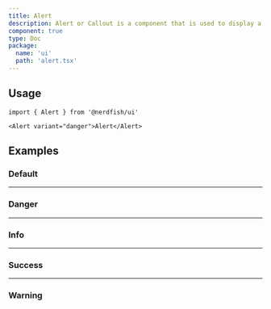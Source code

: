 ```yaml
---
title: Alert
description: Alert or Callout is a component that is used to display a message to the user.
component: true
type: Doc
package:
  name: 'ui'
  path: 'alert.tsx'
---
```


<ComponentExample src="/src/components/examples/alert/demo.tsx">
	<AlertDemo />
</ComponentExample>

## Usage

```tsx
import { Alert } from '@nerdfish/ui'
```

```tsx
<Alert variant="danger">Alert</Alert>
```

## Examples

### Default

<ComponentExample src="/src/components/examples/alert/demo.tsx">
	<AlertDemo />
</ComponentExample>

---

### Danger

<ComponentExample src="/src/components/examples/alert/danger.tsx">
	<AlertDanger />
</ComponentExample>

---

### Info

<ComponentExample src="/src/components/examples/alert/info.tsx">
	<AlertInfo />
</ComponentExample>

---

### Success

<ComponentExample src="/src/components/examples/alert/success.tsx">
	<AlertSuccess />
</ComponentExample>

---

### Warning

<ComponentExample src="/src/components/examples/alert/warning.tsx">
	<AlertWarning />
</ComponentExample>
